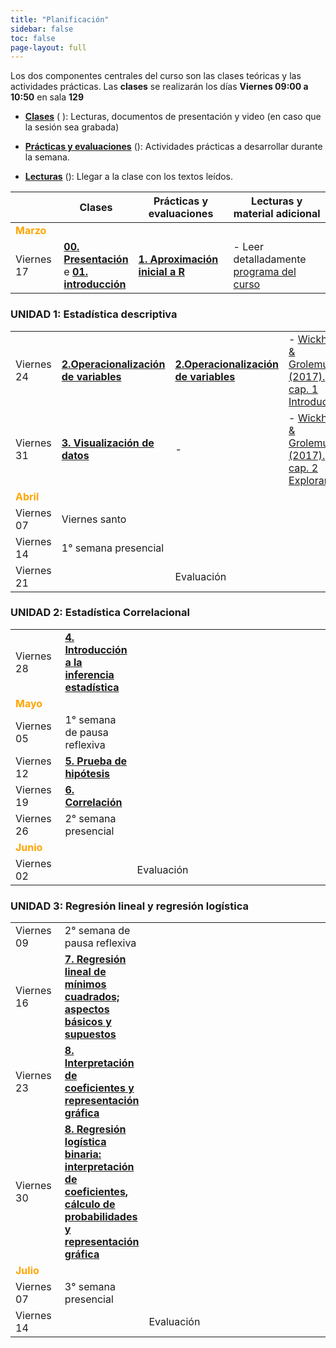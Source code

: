---
title: "Planificación"
sidebar: false
toc: false
page-layout: full
---

Los dos componentes centrales del curso son las clases teóricas y las actividades prácticas. Las **clases** se realizarán los días **Viernes  09:00 a 10:50** en sala **129**


- [**Clases**]() (<i class="fas fa-chalkboard-teacher"></i> ): Lecturas, documentos de presentación y video (en caso que la sesión sea grabada)

- [**Prácticas y evaluaciones**]() (<i class="fas fa-user-edit"></i>): Actividades prácticas a desarrollar durante la semana.

- [**Lecturas**]() (<i class="fas fa-book-reader"></i>): Llegar a la clase con los textos leídos.



| |<i class="fas fa-chalkboard-teacher"></i>  Clases  |  <i class="fas fa-user-edit"></i>  Prácticas y evaluaciones | <i class="fas fa-book-reader"></i> Lecturas y material adicional
-----|----|-----------|-----------
<font color="orange"> **Marzo** </font> |   |   |
Viernes 17 | [**00. Presentación**](/content/01-content.html) e [**01. introducción**](/content/02-content.html)  | [**1. Aproximación inicial a R**](/resource/01-resource.html)  | - Leer detalladamente [programa del curso](syllabus.html)

### UNIDAD 1: Estadística descriptiva

|||
-----|----|-----------|-----------
Viernes 24 | [**2.Operacionalización de variables **](/content/03-content.html)   |  [**2.Operacionalización de variables**](/resource/02-resource.html) | - [Wickham & Grolemund, (2017). cap. 1 Introducción](https://es.r4ds.hadley.nz/introducci%C3%B3n.html) <br>
Viernes 31 | [**3. Visualización de datos**](/content/03-content.html)  | -  | - [Wickham & Grolemund, (2017). cap. 2 Explorar](https://es.r4ds.hadley.nz/explorar-introduccion.html)
<font color="orange"> **Abril** </font> |   |   |
Viernes 07 | Viernes santo  |   |
Viernes 14 | 1° semana presencial  |   |
Viernes 21 |   | Evaluación  |  |

### UNIDAD 2: Estadística Correlacional

|||
-----|----|-----------|-----------
Viernes 28 | [**4. Introducción a la inferencia estadística**](/content/05-content.html)  |   |
<font color="orange"> **Mayo** </font> |   |   |
Viernes 05 | 1° semana de pausa reflexiva  |   |
Viernes 12 | [**5. Prueba de hipótesis**](/content/06-content.html)  |   | 
Viernes 19 | [**6. Correlación**](/content/07-content.html)  |   | 
Viernes 26 | 2° semana presencial  |   |
<font color="orange"> **Junio** </font> |   |   |
Viernes 02 |  | Evaluación  |  |

### UNIDAD 3: Regresión lineal y regresión logística

|||
-----|----|-----------|-----------
Viernes 09 | 2° semana de pausa reflexiva  |   |
Viernes 16 | [**7. Regresión lineal de mínimos cuadrados; aspectos básicos y supuestos**]()  |   | 
Viernes 23 | [**8. Interpretación de coeficientes y representación gráfica**]()  |   | 
Viernes 30 | [**8. Regresión logística binaria: interpretación de coeficientes, cálculo de probabilidades y representación gráfica**]()  |   | 
<font color="orange"> **Julio** </font> |   |   |
Viernes 07 | 3° semana presencial  |   |
Viernes 14 |   | Evaluación  |  |
